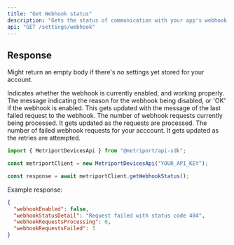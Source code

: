 ```yaml
---
title: "Get Webhook status"
description: "Gets the status of communication with your app's webhook."
api: "GET /settings/webhook"
---
```


## Response

Might return an empty body if there's no settings yet stored for your account.

<ResponseField name="webhookEnabled" type="string" required>
  Indicates whether the webhook is currently enabled, and working properly.
</ResponseField>

<ResponseField name="webhookStatusDetail" type="string">
  The message indicating the reason for the webhook being disabled, or 'OK' if the webhook is
  enabled. This gets updated with the message of the last failed request to the webhook.
</ResponseField>

<ResponseField name="webhookRequestsProcessing" type="number" required>
  The number of webhook requests currently being processed. It gets updated as the requests are
  processed.
</ResponseField>

<ResponseField name="webhookRequestsFailed" type="number" required>
  The number of failed webhook requests for your acccount. It gets updated as the retries are
  attempted.
</ResponseField>

<ResponseExample>

```javascript Metriport SDK
import { MetriportDevicesApi } from "@metriport/api-sdk";

const metriportClient = new MetriportDevicesApi("YOUR_API_KEY");

const response = await metriportClient.getWebhookStatus();
```

</ResponseExample>

Example response:

```json
{
  "webhookEnabled": false,
  "webhookStatusDetail": "Request failed with status code 404",
  "webhookRequestsProcessing": 0,
  "webhookRequestsFailed": 3
}
```
